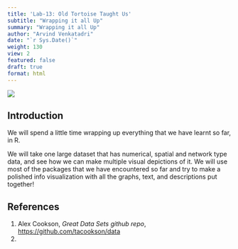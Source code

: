 ```yaml
---
title: 'Lab-13: Old Tortoise Taught Us'
subtitle: "Wrapping it all Up"
summary: "Wrapping it all Up"
author: "Arvind Venkatadri"
date: "`r Sys.Date()`"
weight: 130
view: 2
featured: false
draft: true
format: html
---
```


![](featured.jpg)

## Introduction

We will spend a little time wrapping up everything that we have learnt
so far, in R.

We will take one large dataset that has numerical, spatial and network
type data, and see how we can make multiple visual depictions of it. We
will use most of the packages that we have encountered so far and try to
make a polished info visualization with all the graphs, text, and
descriptions put together!

## References

1.  Alex Cookson, *Great Data Sets github repo*,
    <https://github.com/tacookson/data>
2.  
